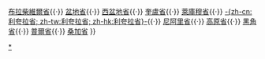 {{Navbox
|name = 剛果共和國行政區劃
|title = [[剛果共和國行政區劃]]
|image = [[File:Flag of the Republic of the Congo.svg|56px|border|Flag of the Republic of the Congo]]
|titlestyle = {{{titlestyle|}}}
|list1 = [[布恩扎省]]{{·}}[[布拉柴維爾|布拉柴維爾省]]{{·}} [[盆地省 (剛果共和國)|盆地省]]{{·}} [[西盆地省 (剛果共和國)|西盆地省]]{{·}} [[奎盧省 (剛果共和國)|奎盧省]]{{·}} [[萊庫穆省]]{{·}} [[利夸拉省|-{zh-cn:利夸拉省; zh-tw:利夸拉省; zh-hk:利夸拉省}-]]{{·}} [[尼阿里省]]{{·}} [[高原省 (剛果共和國)|高原省]]{{·}} [[黑角|黑角省]]{{·}} [[普爾省]]{{·}} [[桑加省]]
}}<noinclude>
[[Category:剛果共和國行政區劃|*]]
</noinclude>